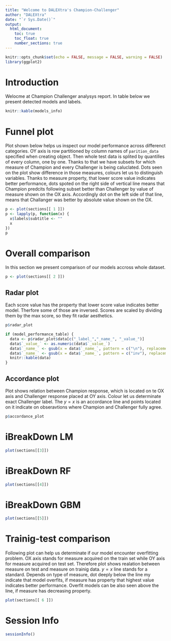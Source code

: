 ```yaml
---
title: "Welcome to DALEXtra's Champion-Challenger"
author: "DALEXtra"
date: "`r Sys.Date()`"
output: 
  html_document:
    toc: true  
    toc_float: true
    number_sections: true
---
```


```r
knitr::opts_chunk$set(echo = FALSE, message = FALSE, warning = FALSE)
library(ggplot2)
```

# Introduction

Welocme at Champion Challenger analysys report. In table below we present detected models and labels.

```r
knitr::kable(models_info)
```

# Funnel plot

Plot shown below helps us inspect our model performance across differenct categories. OY axis is row partitioned by column names of `parition_data` specified when creating object. Then whole test data is splited by quantilles of every column, one by one. Thanks to that we have subsets for which measure of Champion and every Challenger is being caluclated. Dots seen on the plot show difference in those measures, colours let us to distinguish variables. Thanks to measure property, that lower score value indicates better performance, dots spoted on the right side of vertical line means that Champion predcits following subset better than Challenger by value of measure shown on the OX axis. Accordingly dot on the left side of that line, means that Challanger was better by absolute value shown on the OX. 
```r
p <- plot(sections[[ 1 ]])
p <- lapply(p, function(x) {
  x$labels$subtitle <- ""
  x
})
p
```

# Overall comparison

In this section we present comparison of our models accross whole dataset. 

```r
p <- plot(sections[[ 2 ]])
```

## Radar plot

Each score value has the property that lower score value indicates better model. Therfore some of those are inversed. Scores are scaled by dividing them by the max score, so they fit radar aesthetics. 

```r
p$radar_plot

if (model_performance_table) {
  data <- p$radar_plot$data[c("_label_","_name_", "_value_")]
  data$`_value_` <- as.numeric(data$`_value_`)
  data$`_name_` <- gsub(x = data$`_name_`, pattern = c("\n"), replacement = "")
  data$`_name_` <- gsub(x = data$`_name_`, pattern = c("inv"), replacement = "")
  knitr::kable(data)
}
```

## Accordance plot

Plot shows relation between Champion response, which is located on te OX axis and Challenger response placed at OY axis. Colour let us determinate exact Challenger label. The $y = x$ is an accordance line and points located on it indicate on obseravtions where Champion and Challenger fully agree.

```r
p$accordance_plot
```


# iBreakDown LM

```r
plot(sections[[3]])
```



# iBreakDown RF

```r
plot(sections[[4]])
```



# iBreakDown GBM

```r
plot(sections[[5]])
```


# Trainig-test comparison

Following plot can help us determinate if our model encounter overfitting problem. OX axis stands for measure acquired on the train set while OY axis for measure acquired on test set. Therefore plot shows realation between measure on test and measure on trainig data. $y = x$ line stands for a standard. Depends on type of measure, dot deeply below the line my indicate that model overfits, if measure has property that highest value indicates better performance. Overfit models can be also seen above the line, if measure has decreasing property.

```r
plot(sections[[ 6 ]])
```

# Session Info

```r
sessionInfo()
```
